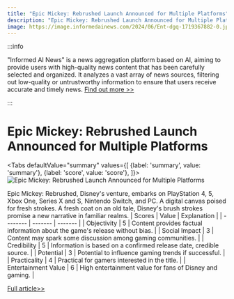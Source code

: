 ```yaml
---
title: "Epic Mickey: Rebrushed Launch Announced for Multiple Platforms"
description: "Epic Mickey: Rebrushed Launch Announced for Multiple Platforms"
image: https://image.informedainews.com/2024/06/Ent-dgq-1719367882-0.jpg
---
```



:::info

"Informed AI News" is a news aggregation platform based on AI, aiming to provide users with high-quality news content that has been carefully selected and organized. It analyzes a vast array of news sources, filtering out low-quality or untrustworthy information to ensure that users receive accurate and timely news.  [Find out more >>](/)

:::

# Epic Mickey: Rebrushed Launch Announced for Multiple Platforms


<Tabs
	defaultValue="summary"
	values={[
	{label: 'summary', value: 'summary'},
	{label: 'score', value: 'score'},
]}>
<TabItem value="summary">
<img
  src="https://image.informedainews.com/2024/06/Ent-dgq-1719367882-0.jpg"
  alt="Epic Mickey: Rebrushed Launch Announced for Multiple Platforms"
/>



Epic Mickey: Rebrushed, Disney's venture, embarks on PlayStation 4, 5, Xbox One, Series X and S, Nintendo Switch, and PC. A digital canvas poised for fresh strokes. A fresh coat on an old tale, Disney's brush strokes promise a new narrative in familiar realms.
</TabItem>
<TabItem value="score">
	| Scores     | Value   | Explanation |
	| -------- | ------- | ------- |
	| Objectivity  | 5    | Content provides factual information about the game's release without bias.    |
	| Social Impact | 3     | Content may spark some discussion among gaming communities.    |
	| Credibility    | 5    | Information is based on a confirmed release date, credible source.    |
	| Potential    | 3    | Potential to influence gaming trends if successful.    |
	| Practicality    | 4    | Practical for gamers interested in the title.    |
	| Entertainment Value    | 6    | High entertainment value for fans of Disney and gaming.    |
</TabItem>
</Tabs>

[Full article>>](https://www.ign.com/articles/epic-mickey-rebrushed-release-date-confirmed)
